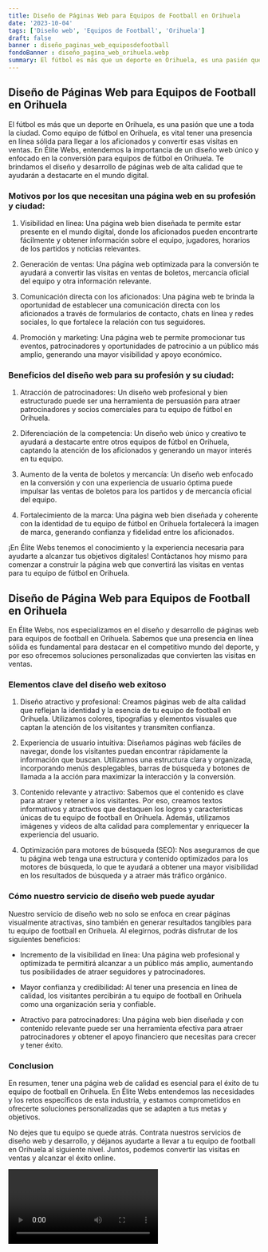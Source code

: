 ```yaml
---
title: Diseño de Páginas Web para Equipos de Football en Orihuela
date: '2023-10-04'
tags: ['Diseño web', 'Equipos de Football', 'Orihuela']
draft: false
banner : diseño_paginas_web_equiposdefootball
fondoBanner : diseño_pagina_web_orihuela.webp
summary: El fútbol es más que un deporte en Orihuela, es una pasión que une a toda la ciudad. Como equipo de fútbol en Orihuela, es vital tener una presencia en línea sólida para llegar a los aficionados y convertir esas visitas en ventas. En Élite Webs, entendemos la importancia de un diseño web único y enfocado en la conversión para equipos de fútbol en Orihuela. Te brindamos el diseño y desarrollo de páginas web de alta calidad que te ayudarán a destacarte en el mundo digital.
---
```


## Diseño de Páginas Web para Equipos de Football en Orihuela

El fútbol es más que un deporte en Orihuela, es una pasión que une a toda la ciudad. Como equipo de fútbol en Orihuela, es vital tener una presencia en línea sólida para llegar a los aficionados y convertir esas visitas en ventas. En Élite Webs, entendemos la importancia de un diseño web único y enfocado en la conversión para equipos de fútbol en Orihuela. Te brindamos el diseño y desarrollo de páginas web de alta calidad que te ayudarán a destacarte en el mundo digital.

### Motivos por los que necesitan una página web en su profesión y ciudad:

1. Visibilidad en línea: Una página web bien diseñada te permite estar presente en el mundo digital, donde los aficionados pueden encontrarte fácilmente y obtener información sobre el equipo, jugadores, horarios de los partidos y noticias relevantes.

2. Generación de ventas: Una página web optimizada para la conversión te ayudará a convertir las visitas en ventas de boletos, mercancía oficial del equipo y otra información relevante.

3. Comunicación directa con los aficionados: Una página web te brinda la oportunidad de establecer una comunicación directa con los aficionados a través de formularios de contacto, chats en línea y redes sociales, lo que fortalece la relación con tus seguidores.

4. Promoción y marketing: Una página web te permite promocionar tus eventos, patrocinadores y oportunidades de patrocinio a un público más amplio, generando una mayor visibilidad y apoyo económico.

### Beneficios del diseño web para su profesión y su ciudad:

1. Atracción de patrocinadores: Un diseño web profesional y bien estructurado puede ser una herramienta de persuasión para atraer patrocinadores y socios comerciales para tu equipo de fútbol en Orihuela.

2. Diferenciación de la competencia: Un diseño web único y creativo te ayudará a destacarte entre otros equipos de fútbol en Orihuela, captando la atención de los aficionados y generando un mayor interés en tu equipo.

3. Aumento de la venta de boletos y mercancía: Un diseño web enfocado en la conversión y con una experiencia de usuario óptima puede impulsar las ventas de boletos para los partidos y de mercancía oficial del equipo.

4. Fortalecimiento de la marca: Una página web bien diseñada y coherente con la identidad de tu equipo de fútbol en Orihuela fortalecerá la imagen de marca, generando confianza y fidelidad entre los aficionados.

¡En Élite Webs tenemos el conocimiento y la experiencia necesaria para ayudarte a alcanzar tus objetivos digitales! Contáctanos hoy mismo para comenzar a construir la página web que convertirá las visitas en ventas para tu equipo de fútbol en Orihuela.

<GifSeo />

<Cta />

## Diseño de Página Web para Equipos de Football en Orihuela

En Élite Webs, nos especializamos en el diseño y desarrollo de páginas web para equipos de football en Orihuela. Sabemos que una presencia en línea sólida es fundamental para destacar en el competitivo mundo del deporte, y por eso ofrecemos soluciones personalizadas que convierten las visitas en ventas.

### Elementos clave del diseño web exitoso

1. Diseño atractivo y profesional: Creamos páginas web de alta calidad que reflejan la identidad y la esencia de tu equipo de football en Orihuela. Utilizamos colores, tipografías y elementos visuales que captan la atención de los visitantes y transmiten confianza.

2. Experiencia de usuario intuitiva: Diseñamos páginas web fáciles de navegar, donde los visitantes puedan encontrar rápidamente la información que buscan. Utilizamos una estructura clara y organizada, incorporando menús desplegables, barras de búsqueda y botones de llamada a la acción para maximizar la interacción y la conversión.

3. Contenido relevante y atractivo: Sabemos que el contenido es clave para atraer y retener a los visitantes. Por eso, creamos textos informativos y atractivos que destaquen los logros y características únicas de tu equipo de football en Orihuela. Además, utilizamos imágenes y videos de alta calidad para complementar y enriquecer la experiencia del usuario.

4. Optimización para motores de búsqueda (SEO): Nos aseguramos de que tu página web tenga una estructura y contenido optimizados para los motores de búsqueda, lo que te ayudará a obtener una mayor visibilidad en los resultados de búsqueda y a atraer más tráfico orgánico.

### Cómo nuestro servicio de diseño web puede ayudar

Nuestro servicio de diseño web no solo se enfoca en crear páginas visualmente atractivas, sino también en generar resultados tangibles para tu equipo de football en Orihuela. Al elegirnos, podrás disfrutar de los siguientes beneficios:

- Incremento de la visibilidad en línea: Una página web profesional y optimizada te permitirá alcanzar a un público más amplio, aumentando tus posibilidades de atraer seguidores y patrocinadores.

- Mayor confianza y credibilidad: Al tener una presencia en línea de calidad, los visitantes percibirán a tu equipo de football en Orihuela como una organización seria y confiable.

- Atractivo para patrocinadores: Una página web bien diseñada y con contenido relevante puede ser una herramienta efectiva para atraer patrocinadores y obtener el apoyo financiero que necesitas para crecer y tener éxito.

### Conclusion

En resumen, tener una página web de calidad es esencial para el éxito de tu equipo de football en Orihuela. En Élite Webs entendemos las necesidades y los retos específicos de esta industria, y estamos comprometidos en ofrecerte soluciones personalizadas que se adapten a tus metas y objetivos.

No dejes que tu equipo se quede atrás. Contrata nuestros servicios de diseño web y desarrollo, y déjanos ayudarte a llevar a tu equipo de football en Orihuela al siguiente nivel. Juntos, podemos convertir las visitas en ventas y alcanzar el éxito online.

<Video />

<CtaBot job='Equipos de Football' city='Orihuela'/>

<Gmaps query='Orihuela+españa+maps' />